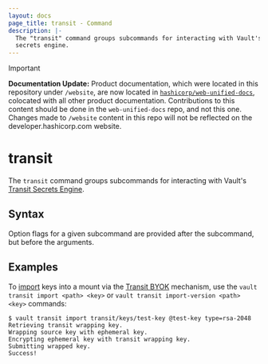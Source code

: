 ```yaml
---
layout: docs
page_title: transit - Command
description: |-
  The "transit" command groups subcommands for interacting with Vault's Transit
  secrets engine.
---
```


> [!IMPORTANT]  
> **Documentation Update:** Product documentation, which were located in this repository under `/website`, are now located in [`hashicorp/web-unified-docs`](https://github.com/hashicorp/web-unified-docs), colocated with all other product documentation. Contributions to this content should be done in the `web-unified-docs` repo, and not this one. Changes made to `/website` content in this repo will not be reflected on the developer.hashicorp.com website.

# transit

The `transit` command groups subcommands for interacting with Vault's
[Transit Secrets Engine](/vault/docs/secrets/transit).

## Syntax

Option flags for a given subcommand are provided after the subcommand, but before the arguments.

## Examples

To [import](/vault/docs/commands/transit/import) keys into a mount via the
[Transit BYOK](/vault/docs/secrets/transit#bring-your-own-key-byok)
mechanism, use the `vault transit import <path> <key>` or
`vault transit import-version <path> <key>` commands:

```
$ vault transit import transit/keys/test-key @test-key type=rsa-2048
Retrieving transit wrapping key.
Wrapping source key with ephemeral key.
Encrypting ephemeral key with transit wrapping key.
Submitting wrapped key.
Success!
```
